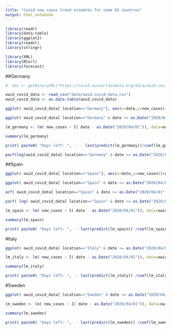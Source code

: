 ---
title: "Covid new cases trend esimates for some EU countres"
output: html_notebook
---

```{r init}
library(readr)
library(data.table)
library(ggplot2)
library(readxl)
library(stringr)

library(XML)
library(RCurl)
library(forecast)

```


##Germany
```{r}
#  doc <- getBinaryURL("https://covid.ourworldindata.org/data/owid-covid-data.csv")

owid_covid_data <- read_csv("data/owid-covid-data.csv")
owid_covid_data <- as.data.table(owid_covid_data)

```
```{r}
ggplot( owid_covid_data[ location=="Germany"], aes(x=date,y=new_cases))+geom_point()+geom_path()+scale_y_log10()+geom_smooth()+ggtitle("New daily COVID cases in Germany")

```

```{r}

ggplot( owid_covid_data[ location=="Germany" & date >= as.Date("2020/04/01")], aes(x=date,y=new_cases))+geom_point()+geom_path()+geom_smooth()+ggtitle("New daily COVID cases in Germany")+ ylim(0, 10000)

```





```{r}
lm_germany <- lm( new_cases ~ I( date - as.Date("2020/04/01")), data=owid_covid_data[ location=="Germany" & date >= as.Date("2020/04/01")])
```

```{r}
summary(lm_germany)
```


```{r}
print( paste0( "Days left: ",  - - last(predict(lm_germany))/coef(lm_germany)[2]))
```


```{r}
pacf(log(owid_covid_data[ location=="Germany" & date >= as.Date("2020/04/01")]$new_cases))
```


##Spain
```{r}
ggplot( owid_covid_data[ location=="Spain"], aes(x=date,y=new_cases))+geom_point()+geom_path()+scale_y_log10()+geom_smooth()+ggtitle("New daily COVID cases in Spain")

```

```{r}

ggplot( owid_covid_data[ location=="Spain" & date >= as.Date("2020/04/01")], aes(x=date,y=new_cases))+geom_point()+geom_path()+geom_smooth()+ggtitle("New daily COVID cases in Spain")+ ylim(0, 10000)

```


```{r}
acf( owid_covid_data[ location=="Spain" & date >= as.Date("2020/04/01")]$new_cases)
```



```{r}
pacf( log( owid_covid_data[ location=="Spain" & date >= as.Date("2020/04/01")]$new_cases))

```




```{r}
lm_spain <- lm( new_cases ~ I( date - as.Date("2020/04/01")), data=owid_covid_data[ location=="Spain" & date >= as.Date("2020/04/01")])
```

```{r}
summary(lm_spain)
```


```{r}
print( paste0( "Days left: ",  - last(predict(lm_spain)) /coef(lm_spain)[2]))
```


#Italy

```{r}

ggplot( owid_covid_data[ location=="Italy" & date >= as.Date("2020/04/01")], aes(x=date,y=new_cases))+geom_point()+geom_path()+geom_smooth()+ggtitle("New daily COVID cases in Italy")+ ylim(0, 5000)

```

```{r}
lm_italy <- lm( new_cases ~ I( date - as.Date("2020/04/01")), data=owid_covid_data[ location=="Italy" & date >= as.Date("2020/04/01")])
```

```{r}
summary(lm_italy)
```


```{r}
print( paste0( "Days left: ",  - last(predict(lm_italy)) /coef(lm_italy)[2]))
```




#Sweden

```{r}

ggplot( owid_covid_data[ location=="Sweden" & date >= as.Date("2020/04/01")], aes(x=date,y=new_cases))+geom_point()+geom_path()+geom_smooth()+ggtitle("New daily COVID cases in Sweden")+ ylim(0, 1000)

```

```{r}
lm_sweden <- lm( new_cases ~ I( date - as.Date("2020/04/01")), data=owid_covid_data[ location=="Sweden" & date >= as.Date("2020/04/01")])
```

```{r}
summary(lm_sweden)
```


```{r}
print( paste0( "Days left: ",  - last(predict(lm_sweden)) /coef(lm_sweden)[2]))
```

